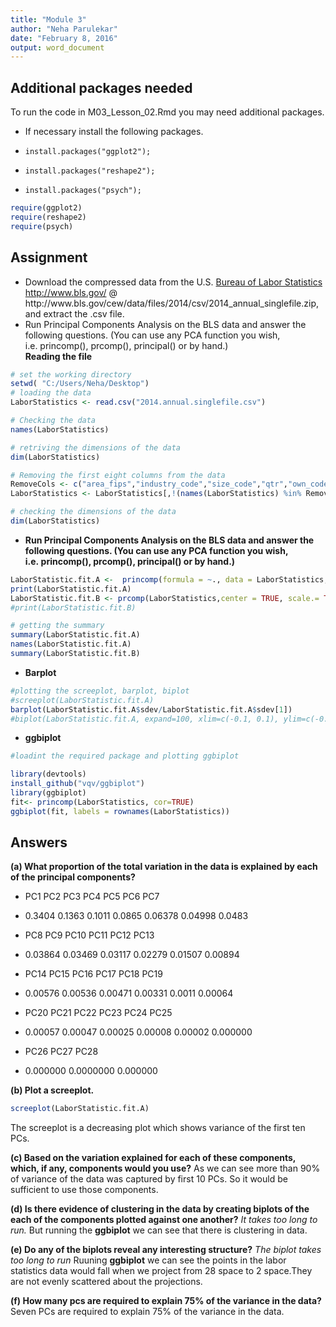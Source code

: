 ```yaml
---
title: "Module 3"
author: "Neha Parulekar"
date: "February 8, 2016"
output: word_document
---
```


## Additional packages needed
 
To run the code in M03_Lesson_02.Rmd you may need additional packages.

* If necessary install the following packages.

* `install.packages("ggplot2");`   
* `install.packages("reshape2"); `  
* `install.packages("psych");`    


```r
require(ggplot2)
require(reshape2)
require(psych)

```

## Assignment 

* Download the compressed data from the U.S. [Bureau of Labor Statistics](https://en.wikipedia.org/wiki/Bureau_of_Labor_Statistics
) [http://www.bls.gov/](http://www.bls.gov/) @ http://www.bls.gov/cew/data/files/2014/csv/2014_annual_singlefile.zip, and extract the .csv file.  
* Run Principal Components Analysis on the BLS data and answer the following questions. (You can use any PCA function you wish, i.e. princomp(), prcomp(),  principal() or by hand.)    
**Reading the file**

```r
# set the working directory
setwd( "C:/Users/Neha/Desktop")
# loading the data
LaborStatistics <- read.csv("2014.annual.singlefile.csv")

# Checking the data 
names(LaborStatistics)

# retriving the dimensions of the data
dim(LaborStatistics)

# Removing the first eight columns from the data 
RemoveCols <- c("area_fips","industry_code","size_code","qtr","own_code","agglvl_code","year","disclosure_code","lq_disclosure_code","oty_disclosure_code")
LaborStatistics <- LaborStatistics[,!(names(LaborStatistics) %in% RemoveCols)]

# checking the dimensions of the data
dim(LaborStatistics)
```


* **Run Principal Components Analysis on the BLS data and answer the following questions. (You can use any PCA function you wish, i.e. princomp(), prcomp(),  principal() or by hand.)**


```r
LaborStatistic.fit.A <-  princomp(formula = ~., data = LaborStatistics, cor = TRUE, na.action=na.exclude)
print(LaborStatistic.fit.A)
LaborStatistic.fit.B <- prcomp(LaborStatistics,center = TRUE, scale.= TRUE)
#print(LaborStatistic.fit.B)

# getting the summary
summary(LaborStatistic.fit.A)
names(LaborStatistic.fit.A)
summary(LaborStatistic.fit.B)
```

* **Barplot**
```r
#plotting the screeplot, barplot, biplot
#screeplot(LaborStatistic.fit.A)
barplot(LaborStatistic.fit.A$sdev/LaborStatistic.fit.A$sdev[1])
#biplot(LaborStatistic.fit.A, expand=100, xlim=c(-0.1, 0.1), ylim=c(-0.1, 0.1)) 
```

* **ggbiplot**
```r
#loadint the required package and plotting ggbiplot

library(devtools)
install_github("vqv/ggbiplot")
library(ggbiplot)
fit<- princomp(LaborStatistics, cor=TRUE)
ggbiplot(fit, labels = rownames(LaborStatistics))

```

## **Answers**

**(a) What proportion of the total variation in the data is explained by each of the principal  components?**

* PC1    PC2    PC3    PC4     PC5     PC6    PC7  
*  0.3404 0.1363 0.1011 0.0865 0.06378 0.04998 0.0483

* PC8     PC9    PC10    PC11    PC12    PC13    
* 0.03864 0.03469 0.03117 0.02279 0.01507 0.00894

* PC14    PC15    PC16    PC17   PC18    PC19
* 0.00576 0.00536 0.00471 0.00331 0.0011 0.00064

* PC20    PC21    PC22    PC23    PC24    PC25
* 0.00057 0.00047 0.00025 0.00008 0.00002 0.000000

* PC26      PC27     PC28
* 0.000000 0.0000000 0.000000
 

**(b) Plot a screeplot.**
```r
screeplot(LaborStatistic.fit.A)
```
The screeplot is a decreasing plot which shows variance of the first ten PCs. 

**(c) Based on the variation explained for each of these components, which, if any, components would you use?**
As we can see more than 90% of variance of the data was captured by first 10 PCs. So it would be sufficient to use those components.


**(d) Is there evidence of clustering in the data by creating biplots of the each of the components plotted against one another?**
*It takes too long to run.* 
But running the **ggbiplot** we can see that there is clustering in data.


**(e) Do any of the biplots reveal any interesting structure?**
*The biplot takes too long to run*
Ruuning **ggbiplot** we can see the points in the labor statistics data would fall when we project from 28 space to 2 space.They are not evenly scattered about the projections.

**(f) How many pcs are required to explain 75% of the variance in the data?**
Seven PCs are required to explain 75% of the variance in the data.

